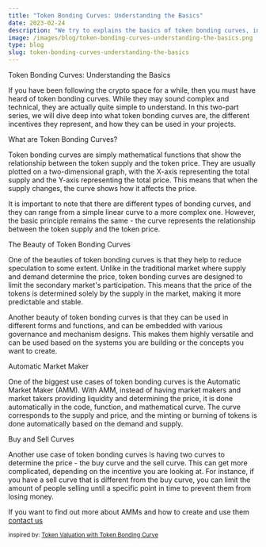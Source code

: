 ```yaml
---
title: "Token Bonding Curves: Understanding the Basics"
date: 2023-02-24
description: "We try to explains the basics of token bonding curves, including how they represent the relationship between token supply and price, and explores their various use cases and implications"
image: /images/blog/token-bonding-curves-understanding-the-basics.png
type: blog
slug: token-bonding-curves-understanding-the-basics
---
```


Token Bonding Curves: Understanding the Basics

If you have been following the crypto space for a while, then you must have heard of token bonding curves. While they may sound complex and technical, they are actually quite simple to understand. In this two-part series, we will dive deep into what token bonding curves are, the different incentives they represent, and how they can be used in your projects.

What are Token Bonding Curves?

Token bonding curves are simply mathematical functions that show the relationship between the token supply and the token price. They are usually plotted on a two-dimensional graph, with the X-axis representing the total supply and the Y-axis representing the total price. This means that when the supply changes, the curve shows how it affects the price.

It is important to note that there are different types of bonding curves, and they can range from a simple linear curve to a more complex one. However, the basic principle remains the same - the curve represents the relationship between the token supply and the token price.

The Beauty of Token Bonding Curves

One of the beauties of token bonding curves is that they help to reduce speculation to some extent. Unlike in the traditional market where supply and demand determine the price, token bonding curves are designed to limit the secondary market's participation. This means that the price of the tokens is determined solely by the supply in the market, making it more predictable and stable.

Another beauty of token bonding curves is that they can be used in different forms and functions, and can be embedded with various governance and mechanism designs. This makes them highly versatile and can be used based on the systems you are building or the concepts you want to create.

Automatic Market Maker

One of the biggest use cases of token bonding curves is the Automatic Market Maker (AMM). With AMM, instead of having market makers and market takers providing liquidity and determining the price, it is done automatically in the code, function, and mathematical curve. The curve corresponds to the supply and price, and the minting or burning of tokens is done automatically based on the demand and supply.

Buy and Sell Curves

Another use case of token bonding curves is having two curves to determine the price - the buy curve and the sell curve. This can get more complicated, depending on the incentive you are looking at. For instance, if you have a sell curve that is different from the buy curve, you can limit the amount of people selling until a specific point in time to prevent them from losing money.

If you want to find out more about AMMs and how to create and use them
[contact us](/contact)

<small>inspired by: [Token Valuation with Token Bonding Curve](https://youtu.be/sLD_jFUFMqA)</small>










